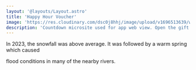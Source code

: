 ```yaml
---
layout: '@layouts/Layout.astro'
title: 'Happy Hour Voucher'
image: 'https://res.cloudinary.com/dsc0j8hhj/image/upload/v1696513639/work-sample/happy-hour.png'
description: 'Countdown microsite used for app web view. Open the gift box on the specified period and get special voucher'
---
```


In 2023, the snowfall was above average.
It was followed by a warm spring which caused

flood conditions in many of the nearby rivers.
